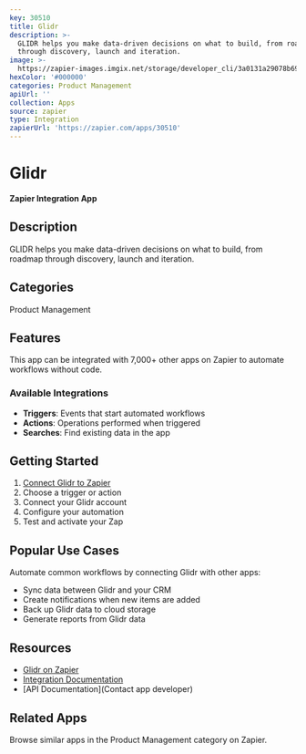 ```yaml
---
key: 30510
title: Glidr
description: >-
  GLIDR helps you make data-driven decisions on what to build, from roadmap
  through discovery, launch and iteration.
image: >-
  https://zapier-images.imgix.net/storage/developer_cli/3a0131a29078b69f1273f8d05fc0bc6f.png?auto=format%2Ccompress&ixlib=python-3.0.0&q=50
hexColor: '#000000'
categories: Product Management
apiUrl: ''
collection: Apps
source: zapier
type: Integration
zapierUrl: 'https://zapier.com/apps/30510'
---
```

# Glidr

**Zapier Integration App**

## Description

GLIDR helps you make data-driven decisions on what to build, from roadmap through discovery, launch and iteration.

## Categories

Product Management

## Features

This app can be integrated with 7,000+ other apps on Zapier to automate workflows without code.

### Available Integrations

- **Triggers**: Events that start automated workflows
- **Actions**: Operations performed when triggered
- **Searches**: Find existing data in the app

## Getting Started

1. [Connect Glidr to Zapier](https://zapier.com/apps/30510)
2. Choose a trigger or action
3. Connect your Glidr account
4. Configure your automation
5. Test and activate your Zap

## Popular Use Cases

Automate common workflows by connecting Glidr with other apps:

- Sync data between Glidr and your CRM
- Create notifications when new items are added
- Back up Glidr data to cloud storage
- Generate reports from Glidr data

## Resources

- [Glidr on Zapier](https://zapier.com/apps/30510)
- [Integration Documentation](https://zapier.com/apps/30510/integrations)
- [API Documentation](Contact app developer)

## Related Apps

Browse similar apps in the Product Management category on Zapier.
